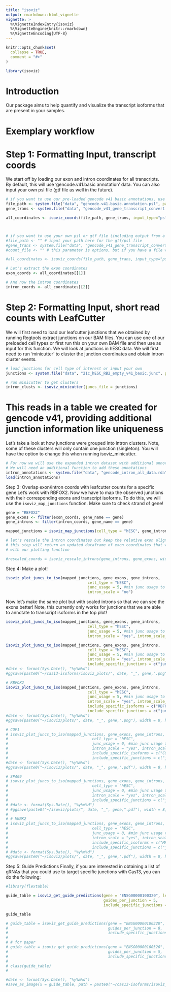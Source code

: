 ```yaml
---
title: "isoviz"
output: rmarkdown::html_vignette
vignette: >
  %\VignetteIndexEntry{isoviz}
  %\VignetteEngine{knitr::rmarkdown}
  %\VignetteEncoding{UTF-8}
---
```


```r
knitr::opts_chunk$set(
  collapse = TRUE,
  comment = "#>"
)
```

```r
library(isoviz)
```

# Introduction

Our package aims to help quantify and visualize the transcript isoforms that are present in your samples.

# Exemplary workflow

# Step 1: Formatting Input, transcript coords
We start off by loading our exon and intron coordinates for all transcripts. By default, this will use 'gencode.v41.basic annotation' data. You can also input your own psl file (gtf file as well in the future).

```r
# if you want to use our pre-loaded gencode v41 basic annotations, use this code
file_path <- system.file("data", "gencode.v41.basic.annotation.psl", package="isoviz")
gene_trans <- system.file("data", "gencode_v41_gene_transcript_convert.txt", package="isoviz")

all_coordinates <- isoviz_coords(file_path, gene_trans, input_type="psl") #use default genome .psl file  



# if you want to use your own psl or gtf file (including output from a long read sequencing experiment), use this code
#file_path <- "" # input your path here for the gtf/psl file
#gene_trans <- system.file("data", "gencode_v41_gene_transcript_convert.txt", package="isoviz") # you can still use this file, transcripts that don't match gencode 41 basics will be marked as novel
#count_file <- "" # this parameter is options, but if you have a file with read counts per transcript from a long read sequencing experiment, you can input the path here. Expected format is two columns, tab-delimited, with trans.id_gene.id and readcounts columns, no header

#all_coordinates <- isoviz_coords(file_path, gene_trans, input_type="psl", count_file, min_count = 5)  

# Let's extract the exon coordinates 
exon_coords <- all_coordinates[[1]]

# And now the intron coordinates 
intron_coords <- all_coordinates[[2]]

```

# Step 2: Formatting Input, short read counts with LeafCutter
We will first need to load our leafcutter junctions that we obtained by running Regtools extract junctions on our BAM files. You can use one of our preloaded cell types or first run this on your own BAM file and then use as input for this function. We will look at junctions in hESC data. We will first need to run 'minicutter' to cluster the junction coordinates and obtain intron cluster events.

```r
# load junctions for cell type of interest or input your own
junctions <- system.file("data", "21c_hESC_RB2_empty_v41_basic.junc", package="isoviz")

# run minicutter to get clusters 
intron_clusts <- isoviz_minicutter(juncs_file = junctions)
```
# This reads in a table we created for gencode v41, providing additional junction information like uniqueness
Let's take a look at how junctions were grouped into intron clusters. Note, some of these clusters will only contain one junction (singleton). You will have the option to change this when running isoviz_minicutter.

```r
# For now we will use the expanded intron dataset with additional annotations by Megan 
# We will need an additional function to add these annotations 
intron_annotations <- system.file("data", "gencode_intron_all_data.rda", package="isoviz")
load(intron_annotations)
```

Step 3: Overlap exon/intron coords with leafcutter counts for a specific gene
Let's work with RBFOX2. Now we have to map the observed junctions with their corresponding exons and transcript isoforms. To do this, we will use the `isoviz_map_junctions` function. Make sure to check strand of gene!

```r
gene = "RBFOX2"
gene_exons <- filter(exon_coords, gene_name == gene)
gene_introns <- filter(intron_coords, gene_name == gene)

mapped_junctions = isoviz_map_junctions(cell_type = "hESC", gene_introns, intron_clusts, gencode_intron_all_data)

# let's rescale the intron coordinates but keep the relative exon alignments 
# this step will return an updated dataframe of exon coordinates that we can use 
# with our plotting function

#rescaled_coords = isoviz_rescale_introns(gene_introns, gene_exons, width_rescale=10) 
```

Step 4: Make a plot!

```r
isoviz_plot_juncs_to_iso(mapped_junctions, gene_exons, gene_introns,
                                    cell_type = "hESC",
                                    junc_usage = 5, #min junc usage to be included 
                                    intron_scale = "no")
```

Now let's make the same plot but with scaled introns so that we can see the exons better! Note, this currently only works for junctions that we are able to annotate to transcript isoforms in the top plot!

```r
isoviz_plot_juncs_to_iso(mapped_junctions, gene_exons, gene_introns,
                                    cell_type = "hESC",
                                    junc_usage = 5, #min junc usage to be included 
                                    intron_scale = "yes", intron_scale_width = 10)
```

```r
isoviz_plot_juncs_to_iso(mapped_junctions, gene_exons, gene_introns,
                                    cell_type = "hESC",
                                    junc_usage = 5, #min junc usage to be included 
                                    intron_scale = "yes", intron_scale_width = 10, 
                                    include_specific_junctions = c("junc178147", "junc178149"))
#date <- format(Sys.Date(), "%y%m%d")
#ggsave(paste0("~/cas13-isoforms/isoviz_plots/", date, "_", gene,".png"), width = 8, height = 3)

```

```r
# RBFOX2
isoviz_plot_juncs_to_iso(mapped_junctions, gene_exons, gene_introns,
                                    cell_type = "hESC",
                                    junc_usage = 5, #min junc usage to be included 
                                    intron_scale = "yes", intron_scale_width = 10,
                                    include_specific_isoforms = c("RBFOX2-209", "RBFOX2-220", "RBFOX2-208", "RBFOX2-205"),
                                    include_specific_junctions = c("junc178147", "junc178149", "junc178135", "junc178136", "junc178145", "junc178146"))
#date <- format(Sys.Date(), "%y%m%d")
#ggsave(paste0("~/isoviz/plots/", date, "_", gene,".png"), width = 8, height = 2)

# COP1
# isoviz_plot_juncs_to_iso(mapped_junctions, gene_exons, gene_introns,
#                                     cell_type = "hESC",
#                                     junc_usage = 0, #min junc usage to be included 
#                                     intron_scale = "yes", intron_scale_width = 10,
#                                     include_specific_isoforms = c("COP1-201", "COP1-204"),
#                                     include_specific_junctions = c("junc20760", "junc20769", "junc20759"))
#date <- format(Sys.Date(), "%y%m%d")
#ggsave(paste0("~/isoviz/plots/", date, "_", gene,".pdf"), width = 8, height = 3)

# SPAG9
# isoviz_plot_juncs_to_iso(mapped_junctions, gene_exons, gene_introns,
#                                     cell_type = "hESC",
#                                     junc_usage = 0, #min junc usage to be included 
#                                     intron_scale = "yes", intron_scale_width = 10,
#                                     include_specific_junctions = c("junc117123", "junc117141", "junc117144"))
# #date <- format(Sys.Date(), "%y%m%d")
# #ggsave(paste0("~/isoviz/plots/", date, "_", gene,".pdf"), width = 8, height = 3)
# 
# # MKNK2
# isoviz_plot_juncs_to_iso(mapped_junctions, gene_exons, gene_introns,
#                                     cell_type = "hESC",
#                                     junc_usage = 0, #min junc usage to be included 
#                                     intron_scale = "yes", intron_scale_width = 10,
#                                     include_specific_isoforms = c("MKNK2-201", "MKNK2-202"),
#                                     include_specific_junctions = c("junc128207", "junc128208"))
# #date <- format(Sys.Date(), "%y%m%d")
#ggsave(paste0("~/isoviz/plots/", date, "_", gene,".pdf"), width = 8, height = 2.5)

```

Step 5: Guide Predictions
Finally, if you are interested in obtaining a list of gRNAs that you could use to target specific junctions with Cas13, you can do the following:

```r
#library(flextable)

guide_table = isoviz_get_guide_predictions(gene = "ENSG00000100320", leafcutter_input=intron_clusts,
                                           guides_per_junction = 5, 
                                           include_specific_junctions = c("junc178147", "junc178149", "junc178135", "junc178136", "junc178145", "junc178146"), output_format="nice_table")

guide_table

# guide_table = isoviz_get_guide_predictions(gene = "ENSG00000100320", leafcutter_input=intron_clusts,
#                                            guides_per_junction = 8,
#                                            include_specific_junctions = c("junc178149"))
# 
# # for paper
# guide_table = isoviz_get_guide_predictions(gene = "ENSG00000100320", leafcutter_input=intron_clusts,
#                                            guides_per_junction = 5, 
#                                            include_specific_junctions = c("junc178147", "junc178149", "junc178135", "junc178136", "junc178145", "junc178146"))
# 
# class(guide_table)
# 

#date <- format(Sys.Date(), "%y%m%d")
#save_as_image(x = guide_table, path = paste0("~/cas13-isoforms/isoviz_plots/", date, "_table_", gene,".pdf"), res = 300)

```

